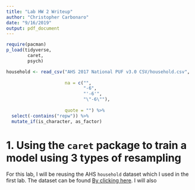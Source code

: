 ```yaml
---
title: "Lab HW 2 Writeup"
author: "Christopher Carbonaro"
date: "9/16/2019"
output: pdf_document
---
```


```r
require(pacman)
p_load(tidyverse,
        caret,
        psych)

household <- read_csv("AHS 2017 National PUF v3.0 CSV/household.csv",
                      
                      na = c("",
                             "-6",
                             "'-6'",
                             "\"-6\""),
                      
                      quote = "") %>%
  select(-contains("repw")) %>%
  mutate_if(is_character, as_factor)
```

# 1. Using the `caret` package to train a model using 3 types of resampling

For this lab, I will be reusing the AHS `household` dataset which I used in the first lab. The dataset can be found [By clicking here](https://www.census.gov/programs-surveys/ahs/data/2017/ahs-2017-public-use-file--puf-/ahs-2017-national-public-use-file--puf-.html). I will also 

